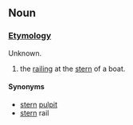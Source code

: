 ==Noun==

===[[Etymology]]===
Unknown. 

# the [[railing]] at the [[stern]] of a boat.


====Synonyms====
* [[stern]] [[pulpit]]
* [[stern]] rail